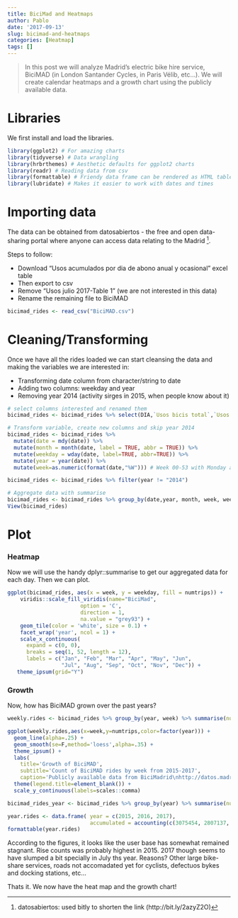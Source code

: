 ```yaml
---
title: BiciMad and Heatmaps
author: Pablo
date: '2017-09-13'
slug: bicimad-and-heatmaps
categories: [Heatmap]
tags: []
---
```


>In this post we will analyze Madrid's electric bike hire service, BiciMAD (in London Santander Cycles, in Paris Vélib, etc...). We will create calendar heatmaps and a growth chart using the publicly available data.

# Libraries

We first install and load the libraries.

```r
library(ggplot2) # For amazing charts
library(tidyverse) # Data wrangling
library(hrbrthemes) # Aesthetic defaults for ggplot2 charts
library(readr) # Reading data from csv 
library(formattable) # Friendy data frame can be rendered as HTML table
library(lubridate) # Makes it easier to work with dates and times
```

# Importing data

The data can be obtained from datosabiertos - the free and open data-sharing portal where anyone can access data relating to the Madrid [^1]. 

Steps to follow: 

* Download "Usos acumulados por dia de abono anual y ocasional" excel table
* Then export to csv
* Remove "Usos julio 2017-Table 1" (we are not interested in this data)
* Rename the remaining file to BiciMAD

```r
bicimad_rides <- read_csv("BiciMAD.csv")
```

# Cleaning/Transforming

Once we have all the rides loaded we can start cleansing the data and making the variables we are interested in:

* Transforming date column from character/string to date
* Adding two columns: weekday and year
* Removing year 2014 (activity sirges in 2015, when people know about it)


```r
# select columns interested and renamed them
bicimad_rides <- bicimad_rides %>% select(DIA,`Usos bicis total`,`Usos total acumulado desde inicio`) %>% rename(date = DIA, daily_rides = `Usos bicis total`, accumulated = `Usos total acumulado desde inicio`) 

# Transform variable, create new columns and skip year 2014 
bicimad_rides <- bicimad_rides %>%
  mutate(date = mdy(date)) %>%
  mutate(month = month(date, label = TRUE, abbr = TRUE)) %>%
  mutate(weekday = wday(date, label=TRUE, abbr=TRUE)) %>%
  mutate(year = year(date)) %>%
  mutate(week=as.numeric(format(date,"%W"))) # Week 00-53 with Monday as first day of the week

bicimad_rides <- bicimad_rides %>% filter(year != "2014") 

# Aggregate data with summarise 
bicimad_rides <- bicimad_rides %>% group_by(date,year, month, week, weekday) %>% summarise(numtrips=sum(daily_rides), accumulated=sum(accumulated))
View(bicimad_rides)
```

# Plot 

### Heatmap

Now we will use the handy dplyr::summarise to get our aggregated data for each day. Then we can plot.

```r
ggplot(bicimad_rides, aes(x = week, y = weekday, fill = numtrips)) +
    viridis::scale_fill_viridis(name="BiciMad",
                       option = 'C',
                       direction = 1,
                       na.value = "grey93") +
    geom_tile(color = 'white', size = 0.1) +
    facet_wrap('year', ncol = 1) +
    scale_x_continuous(
      expand = c(0, 0),
      breaks = seq(1, 52, length = 12),
      labels = c("Jan", "Feb", "Mar", "Apr", "May", "Jun",
                 "Jul", "Aug", "Sep", "Oct", "Nov", "Dec")) +
   theme_ipsum(grid="Y") 
```

### Growth

Now, how has BiciMAD grown over the past years? 

```r
weekly.rides <- bicimad_rides %>% group_by(year, week) %>% summarise(numtrips=sum(numtrips))

ggplot(weekly.rides,aes(x=week,y=numtrips,color=factor(year))) +
  geom_line(alpha=.25) +
  geom_smooth(se=F,method='loess',alpha=.35) +
  theme_ipsum() +
  labs(
    title='Growth of BiciMAD',
    subtitle='Count of BiciMAD rides by week from 2015-2017',
    caption='Publicly available data from BiciMadrid\nhttp://datos.madrid.es/portal/site/egob/') +
  theme(legend.title=element_blank()) +
  scale_y_continuous(labels=scales::comma)
```

```r
bicimad_rides_year <- bicimad_rides %>% group_by(year) %>% summarise(numtrips=sum(numtrips))
```

```r
year.rides <- data.frame( year = c(2015, 2016, 2017),
                          accumulated = accounting(c(3075454, 2807137, 1779077), format = "d"))
formattable(year.rides)
```

According to the figures, it looks like the user base has somewhat remained stagnant. Rise counts was probably highest in 2015. 2017 though seems to have slumped a bit specially in July ths year. Reasons? Other large bike-share services, roads not accomadated yet for cyclists, defectuos bykes and docking stations, etc...  

Thats it. We now have the heat map and the growth chart!

[^1]: datosabiertos: used bitly to shorten the link (http://bit.ly/2azyZ2O)